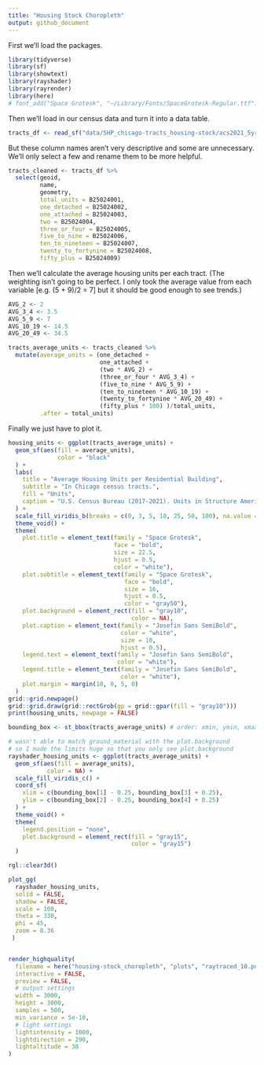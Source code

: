 ```yaml
---
title: "Housing Stock Choropleth"
output: github_document
---
```


First we'll load the packages.

```r
library(tidyverse)
library(sf)
library(showtext)
library(rayshader)
library(rayrender)
library(here)
# font_add("Space Grotesk", "~/Library/Fonts/SpaceGrotesk-Regular.ttf")
```

Then we'll load in our census data and turn it into a data table.

```r
tracts_df <- read_sf("data/SHP_chicago-tracts_housing-stock/acs2021_5yr_B25024_14000US17031010502.shp", quiet = TRUE)
```

But these column names aren't very descriptive and some are unnecessary.
We'll only select a few and rename them to be more helpful.

```r
tracts_cleaned <- tracts_df %>% 
  select(geoid, 
         name, 
         geometry, 
         total_units = B25024001, 
         one_detached = B25024002, 
         one_attached = B25024003, 
         two = B25024004, 
         three_or_four = B25024005, 
         five_to_nine = B25024006, 
         ten_to_nineteen = B25024007, 
         twenty_to_fortynine = B25024008, 
         fifty_plus = B25024009)
```

Then we'll calculate the average housing units per each tract.\n
(The weighting isn't going to be perfect. I only took the average value from each variable [e.g. (5 + 9)/2 = 7] but it should be good enough to see trends.)

```r
AVG_2 <- 2
AVG_3_4 <- 3.5
AVG_5_9 <- 7
AVG_10_19 <- 14.5
AVG_20_49 <- 34.5

tracts_average_units <- tracts_cleaned %>% 
  mutate(average_units = (one_detached + 
                          one_attached + 
                          (two * AVG_2) + 
                          (three_or_four * AVG_3_4) + 
                          (five_to_nine * AVG_5_9) + 
                          (ten_to_nineteen * AVG_10_19) + 
                          (twenty_to_fortynine * AVG_20_49) + 
                          (fifty_plus * 100) )/total_units,
         .after = total_units)
```

Finally we just have to plot it.

```r
housing_units <- ggplot(tracts_average_units) +
  geom_sf(aes(fill = average_units),
              color = "black"
  ) +
  labs(
    title = "Average Housing Units per Residential Building",
    subtitle = "In Chicago census tracts.",
    fill = "Units",
    caption = "U.S. Census Bureau (2017-2021). Units in Structure American Community Survey 5-year estimates."
  ) +
  scale_fill_viridis_b(breaks = c(0, 3, 5, 10, 25, 50, 100), na.value = "gray10") +
  theme_void() +
  theme(
    plot.title = element_text(family = "Space Grotesk",
                              face = "bold",
                              size = 22.5, 
                              hjust = 0.5, 
                              color = "white"),
    plot.subtitle = element_text(family = "Space Grotesk",
                                 face = "bold",
                                 size = 16,
                                 hjust = 0.5,
                                 color = "gray50"),
    plot.background = element_rect(fill = "gray10", 
                                   color = NA),
    plot.caption = element_text(family = "Josefin Sans SemiBold",
                                color = "white",
                                size = 10,
                                hjust = 0.5),
    legend.text = element_text(family = "Josefin Sans SemiBold",
                               color = "white"),
    legend.title = element_text(family = "Josefin Sans SemiBold",
                                color = "white"),
    plot.margin = margin(10, 0, 5, 0)
  )
grid::grid.newpage()
grid::grid.draw(grid::rectGrob(gp = grid::gpar(fill = "gray10")))
print(housing_units, newpage = FALSE)
```

```r
bounding_box <- st_bbox(tracts_average_units) # order: xmin, ymin, xmax, ymax

# wasn't able to match ground_material with the plot.background
# so I made the limits huge so that you only see plot.background
rayshader_housing_units <- ggplot(tracts_average_units) +
  geom_sf(aes(fill = average_units),
           color = NA) +
  scale_fill_viridis_c() +
  coord_sf(
    xlim = c(bounding_box[1] - 0.25, bounding_box[3] + 0.25),
    ylim = c(bounding_box[2] - 0.25, bounding_box[4] + 0.25)
  ) +
  theme_void() +
  theme(
    legend.position = "none",
    plot.background = element_rect(fill = "gray15",
                                   color = "gray15")
  )

rgl::clear3d()

plot_gg(
  rayshader_housing_units,
  solid = FALSE,
  shadow = FALSE,
  scale = 100,
  theta = 330,
  phi = 45,
  zoom = 0.36
 )


render_highquality(
  filename = here("housing-stock_choropleth", "plots", "raytraced_10.png"),
  interactive = FALSE,
  preview = FALSE,
  # output settings
  width = 3000,
  height = 3000,
  samples = 500,
  min_variance = 5e-10,
  # light settings
  lightintensity = 1000,
  lightdirection = 290,
  lightaltitude = 38
)
```